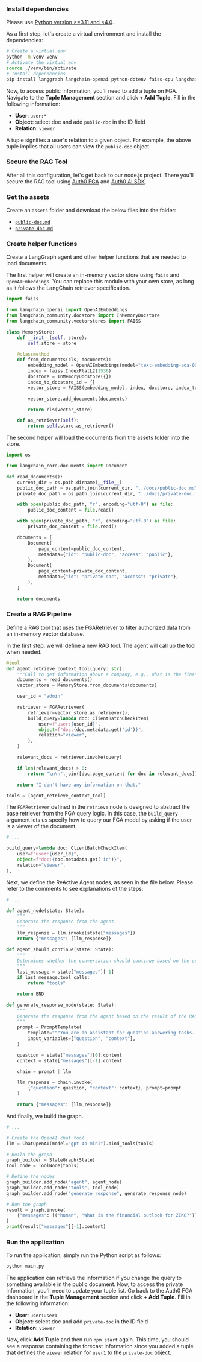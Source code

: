 ### Install dependencies

Please use [Python version >\=3.11 and \<4.0](https://www.python.org/downloads/).

As a first step, let's create a virtual environment and install the dependencies:

```bash
# Create a virtual env
python -m venv venv
# Activate the virtual env
source ./venv/bin/activate
# Install dependencies
pip install langgraph langchain-openai python-dotenv faiss-cpu langchain-community auth0-ai-langchain langgraph-prebuilt
```


<SetupFGAStore />

Now, to access public information, you'll need to add a tuple on FGA. Navigate to the **Tuple Management** section and click **\+ Add Tuple**. Fill in the following information:

- **User**: `user:*`
- **Object**: select doc and add `public-doc` in the ID field
- **Relation**: `viewer`

A tuple signifies a user's relation to a given object. For example, the above tuple implies that all users can view the `public-doc` object.

### Secure the RAG Tool

After all this configuration, let's get back to our node.js project. There you'll secure the RAG tool using [Auth0 FGA](https://auth0.com/fine-grained-authorization) and [Auth0 AI SDK](https://github.com/auth0-lab/auth0-ai-python).

### Get the assets

Create an `assets` folder and download the below files into the folder:

- [`public-doc.md`](https://raw.githubusercontent.com/auth0-samples/auth0-ai-samples/refs/heads/main/authorization-for-rag/langgraph-agentic-js/assets/docs/public-doc.md)
- [`private-doc.md`](https://raw.githubusercontent.com/auth0-samples/auth0-ai-samples/refs/heads/main/authorization-for-rag/langgraph-agentic-js/assets/docs/private-doc.md)

### Create helper functions

Create a LangGraph agent and other helper functions that are needed to load documents.

The first helper will create an in-memory vector store using `faiss` and `OpenAIEmbeddings`. You can replace this module with your own store, as long as it follows the LangChain retriever specification.

```py helpers/memory_store.py lines
import faiss

from langchain_openai import OpenAIEmbeddings
from langchain_community.docstore import InMemoryDocstore
from langchain_community.vectorstores import FAISS

class MemoryStore:
    def __init__(self, store):
        self.store = store

    @classmethod
    def from_documents(cls, documents):
        embedding_model = OpenAIEmbeddings(model="text-embedding-ada-002")
        index = faiss.IndexFlatL2(1536)
        docstore = InMemoryDocstore({})
        index_to_docstore_id = {}
        vector_store = FAISS(embedding_model, index, docstore, index_to_docstore_id)

        vector_store.add_documents(documents)

        return cls(vector_store)

    def as_retriever(self):
        return self.store.as_retriever()
```

The second helper will load the documents from the assets folder into the store.

```py helpers/read_documents.py lines
import os

from langchain_core.documents import Document

def read_documents():
    current_dir = os.path.dirname(__file__)
    public_doc_path = os.path.join(current_dir, "../docs/public-doc.md")
    private_doc_path = os.path.join(current_dir, "../docs/private-doc.md")

    with open(public_doc_path, "r", encoding="utf-8") as file:
        public_doc_content = file.read()

    with open(private_doc_path, "r", encoding="utf-8") as file:
        private_doc_content = file.read()

    documents = [
        Document(
            page_content=public_doc_content,
            metadata={"id": "public-doc", "access": "public"},
        ),
        Document(
            page_content=private_doc_content,
            metadata={"id": "private-doc", "access": "private"},
        ),
    ]

    return documents
```

### Create a RAG Pipeline

Define a RAG tool that uses the FGARetriever to filter authorized data from an in-memory vector database.

In the first step, we will define a new RAG tool. The agent will call up the tool when needed.

```py main.py lines
@tool
def agent_retrieve_context_tool(query: str):
    """Call to get information about a company, e.g., What is the financial outlook for ZEKO?"""
    documents = read_documents()
    vector_store = MemoryStore.from_documents(documents)

    user_id = "admin"

    retriever = FGARetriever(
        retriever=vector_store.as_retriever(),
        build_query=lambda doc: ClientBatchCheckItem(
            user=f"user:{user_id}",
            object=f"doc:{doc.metadata.get('id')}",
            relation="viewer",
        ),
    )

    relevant_docs = retriever.invoke(query)

    if len(relevant_docs) > 0:
        return "\n\n".join([doc.page_content for doc in relevant_docs])

    return "I don't have any information on that."

tools = [agent_retrieve_context_tool]
```

The `FGARetriever` defined in the `retrieve` node is designed to abstract the base retriever from the FGA query logic. In this case, the `build_query` argument lets us specify how to query our FGA model by asking if the user is a viewer of the document.

```py main.py lines
# ...

build_query=lambda doc: ClientBatchCheckItem(
    user=f"user:{user_id}",
    object=f"doc:{doc.metadata.get('id')}",
    relation="viewer",
),
```

Next, we define the ReActive Agent nodes, as seen in the file below. Please refer to the comments to see explanations of the steps:

```py main.py lines
# ...

def agent_node(state: State):
    """
    Generate the response from the agent.
    """
    llm_response = llm.invoke(state["messages"])
    return {"messages": [llm_response]}

def agent_should_continue(state: State):
    """
    Determines whether the conversation should continue based on the user input.
    """
    last_message = state["messages"][-1]
    if last_message.tool_calls:
        return "tools"

    return END

def generate_response_node(state: State):
    """
    Generate the response from the agent based on the result of the RAG tool.
    """
    prompt = PromptTemplate(
        template="""You are an assistant for question-answering tasks. Use the following pieces of retrieved-context to answer the question. If you don't know the answer, just say that you don't know. Use three sentences maximum and keep the answer concise. Question: {question}. Context: {context}. Answer:""",
        input_variables=["question", "context"],
    )

    question = state["messages"][0].content
    context = state["messages"][-1].content

    chain = prompt | llm

    llm_response = chain.invoke(
        {"question": question, "context": context}, prompt=prompt
    )

    return {"messages": [llm_response]}
```

And finally, we build the graph.

```py main.py lines
# ...

# Create the OpenAI chat tool
llm = ChatOpenAI(model="gpt-4o-mini").bind_tools(tools)

# Build the graph
graph_builder = StateGraph(State)
tool_node = ToolNode(tools)

# Define the nodes
graph_builder.add_node("agent", agent_node)
graph_builder.add_node("tools", tool_node)
graph_builder.add_node("generate_response", generate_response_node)

# Run the graph
result = graph.invoke(
    {"messages": [("human", "What is the financial outlook for ZEKO?")]}
)
print(result["messages"][-1].content)
```

### Run the application

To run the application, simply run the Python script as follows:

```bash
python main.py
```

The application can retrieve the information if you change the query to something available in the public document. Now, to access the private information, you'll need to update your tuple list. Go back to the Auth0 FGA dashboard in the **Tuple Management** section and click **\+ Add Tuple**. Fill in the following information:

- **User**: `user:user1`
- **Object**: select doc and add `private-doc` in the ID field
- **Relation**: `viewer`

Now, click **Add Tuple** and then run `npm start` again. This time, you should see a response containing the forecast information since you added a tuple that defines the `viewer` relation for `user1` to the `private-doc` object.
